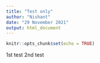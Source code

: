 ```yaml
---
title: "Test only"
author: "Nishant"
date: "29 November 2021"
output: html_document
---
```


```r
knitr::opts_chunk$set(echo = TRUE)
```

1st test
2nd test
